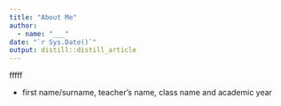 ```yaml
---
title: "About Me"
author:
  - name: "___" 
date: "`r Sys.Date()`"
output: distill::distill_article
---
```

fffff

- first name/surname, teacher’s name, class name and academic year
